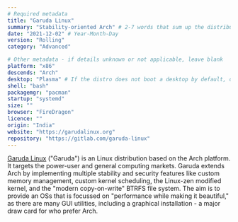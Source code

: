 ```yaml
---
# Required metadata
title: "Garuda Linux"
summary: "Stability-oriented Arch" # 2-7 words that sum up the distribution
date: "2021-12-02" # Year-Month-Day
version: "Rolling"
category: "Advanced"

# Other metadata - if details unknown or not applicable, leave blank
platform: "x86"
descends: "Arch"
desktop: "Plasma" # If the distro does not boot a desktop by default, or doesn't ship one, leave 'desktop' blank
shell: "bash"
packagemgr: "pacman"
startup: "systemd"
size: ""
browser: "FireDragon"
licence: ""
origin: "India"
website: "https://garudalinux.org"
repository: "https://gitlab.com/garuda-linux"
---
```


[Garuda Linux](https://garudalinux.org) ("Garuda") is an Linux distribution based on the Arch platform. It targets the power-user and general computing markets. Garuda extends Arch by implementing multiple stability and security features like custom memory management, custom kernel scheduling, the Linux-zen modified kernel, and the "modern copy-on-write" BTRFS file system. The aim is to provide an OSs that is focussed on "performance while making it beautiful," as there are many GUI utilities, including a graphical installation - a major draw card for who prefer Arch.
